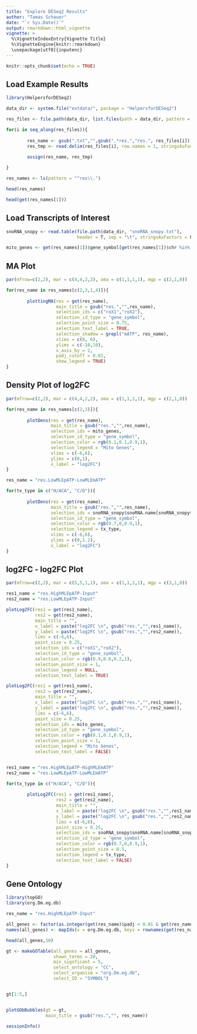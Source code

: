 ```yaml
---
title: "Explore DESeq2 Results"
author: "Tamas Schauer"
date: "`r Sys.Date()`"
output: rmarkdown::html_vignette
vignette: >
  %\VignetteIndexEntry{Vignette Title}
  %\VignetteEngine{knitr::rmarkdown}
  \usepackage[utf8]{inputenc}
---
```


<style>
pre {
  overflow-x: auto;
}
pre code {
  word-wrap: normal;
  white-space: pre;
}
</style>

```r
knitr::opts_chunk$set(echo = TRUE)
```


## Load Example Results

```r
library(HelpersforDESeq2)

data_dir <- system.file("extdata/", package = "HelpersforDESeq2")

res_files <- file.path(data_dir, list.files(path = data_dir, pattern = "^res\\."))

for(i in seq_along(res_files)){
        
        res_name <- gsub(".txt","",gsub(".*res.","res.", res_files[i]))
        res_tmp <- read.delim(res_files[i], row.names = 1, stringsAsFactors = F)
        
        assign(res_name, res_tmp)

}

res_names <- ls(pattern = "^res\\.")

head(res_names)

head(get(res_names[1]))
```


## Load Transcripts of Interest

```r
snoRNA_snopy <- read.table(file.path(data_dir, "snoRNA_snopy.txt"), 
                           header = T, sep = "\t", stringsAsFactors = FALSE)

mito_genes <- get(res_names[1])$gene_symbol[get(res_names[1])$chr %in% c("mitochondrion_genome")]
```



## MA Plot

```r
par(mfrow=c(2,2), mar = c(4,4,2,2), oma = c(1,1,1,1), mgp = c(2,1,0))

for(res_name in res_names[c(2,3,1,4)]){
        
        plottingMA(res = get(res_name),
                   main_title = gsub("res.","",res_name),
                   selection_ids = c("roX1","roX2"),
                   selection_id_type = "gene_symbol",
                   selection_point_size = 0.75,
                   selection_text_label = TRUE,
                   selection_shadow = grepl("mATP", res_name),
                   xlims = c(0, 6),
                   ylims = c(-10,10),
                   x_axis_by = 2,
                   padj_cutoff = 0.01,
                   show_legend = TRUE)
}

```
        


## Density Plot of log2FC

```r
par(mfrow=c(2,2), mar = c(4,4,2,2), oma = c(1,1,1,1), mgp = c(2,1,0))

for(res_name in res_names[c(2,3)]){
        
        plotDens(res = get(res_name),
                 main_title = gsub("res.","",res_name),
                 selection_ids = mito_genes,
                 selection_id_type = "gene_symbol",
                 selection_color = rgb(0.1,0.1,0.9,1),
                 selection_legend = "Mito Genes",
                 xlims = c(-6,6),
                 ylims = c(0,1),
                 x_label = "log2FC")
}

res_name = "res.LowMLEpATP-LowMLEmATP"

for(tx_type in c("H/ACA", "C/D")){
        
        plotDens(res = get(res_name),
                 main_title = gsub("res.","",res_name),
                 selection_ids = snoRNA_snopy$snoRNA.name[snoRNA_snopy$Box == tx_type],
                 selection_id_type = "gene_symbol",
                 selection_color = rgb(0.7,0,0.9,1),
                 selection_legend = tx_type,
                 xlims = c(-6,6),
                 ylims = c(0,1.2),
                 x_label = "log2FC") 
}
```


## log2FC - log2FC Plot

```r
par(mfrow=c(2,2), mar = c(5,5,1,1), oma = c(1,1,1,1), mgp = c(3,1,0))

res1_name = "res.HighMLEpATP-Input"
res2_name = "res.LowMLEpATP-Input"

plotLog2FC(res1 = get(res1_name),
           res2 = get(res2_name),
           main_title = "",
           x_label = paste("log2FC \n", gsub("res.","",res1_name)),
           y_label = paste("log2FC \n", gsub("res.","",res2_name)),
           lims = c(-6,6),
           point_size = 0.25,
           selection_ids = c("roX1","roX2"),
           selection_id_type = "gene_symbol",
           selection_color = rgb(0.9,0.6,0.2,1),
           selection_point_size = 1,
           selection_legend = NULL,
           selection_text_label = TRUE) 

plotLog2FC(res1 = get(res1_name),
           res2 = get(res2_name),
           main_title = "",
           x_label = paste("log2FC \n", gsub("res.","",res1_name)),
           y_label = paste("log2FC \n", gsub("res.","",res2_name)),
           lims = c(-6,6),
           point_size = 0.25,
           selection_ids = mito_genes,
           selection_id_type = "gene_symbol",
           selection_color = rgb(0.1,0.1,0.9,1),
           selection_point_size = 1,
           selection_legend = "Mito Genes",
           selection_text_label = FALSE) 


res1_name = "res.HighMLEpATP-HighMLEmATP"
res2_name = "res.LowMLEpATP-LowMLEmATP"

for(tx_type in c("H/ACA", "C/D")){
        
        plotLog2FC(res1 = get(res1_name),
                   res2 = get(res2_name),
                   main_title = "",
                   x_label = paste("log2FC \n", gsub("res.","",res1_name)),
                   y_label = paste("log2FC \n", gsub("res.","",res2_name)),
                   lims = c(-6,6),
                   point_size = 0.25,
                   selection_ids = snoRNA_snopy$snoRNA.name[snoRNA_snopy$Box == tx_type],
                   selection_id_type = "gene_symbol",
                   selection_color = rgb(0.7,0,0.9,1),
                   selection_point_size = 0.5,
                   selection_legend = tx_type,
                   selection_text_label = FALSE) 
}


```


## Gene Ontology

```r
library(topGO)
library(org.Dm.eg.db)

res_name = "res.HighMLEpATP-Input"

all_genes <- factor(as.integer(get(res_name)$padj < 0.01 & get(res_name)$log2FoldChange > 1.25))
names(all_genes) <- mapIds(x = org.Dm.eg.db, keys = rownames(get(res_name)), keytype = "FLYBASE", column = "SYMBOL")

head(all_genes,10)

gt <- makeGOTable(all_genes = all_genes,
                  shown_terms = 20,
                  min_signficant = 5,
                  select_ontology = "CC",
                  select_organism = "org.Dm.eg.db",
                  select_ID = "SYMBOL")


gt[1:5,]


plotGObBubbles(gt = gt, 
               main_title = gsub("res.","", res_name))

```

```r
sessionInfo()
```



